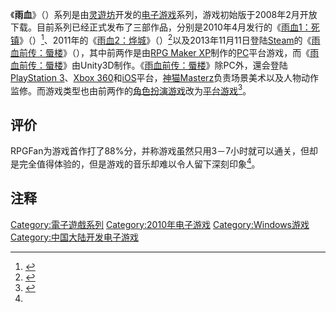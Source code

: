 {{Infobox VG series
| title =雨血
| image =
| caption =
| genre = 角色扮演游戏
| developer =[[灵遊坊|灵遊坊]]
| publisher =Gamebar<ref>{{cite web|title=GAMEBAR签约《雨血》支持国产游戏|url=http://yx.gamebar.com/2011/11/30/000001.shtml|publisher=gamebar Inc.|accessdate=2012-03-25|language=zh-cn|date=2011-11-30|archive-url=https://web.archive.org/web/20120607180750/http://yx.gamebar.com/2011/11/30/000001.shtml|archive-date=2012-06-07|dead-url=yes}}</ref>
| creator =
| writer =
| artist =
| composer =
| platform = [[个人电脑|PC]]
| first release version =《雨血1：死镇》
| first release date =2010年3月
| latest release version =《雨血前传：蜃楼》
| latest release date =2013年1月15日<ref>{{cite web|author=游戏吧|title=拔剑出鞘 《雨血前传：蜃楼》携宣动三正式上市|url=http://yx.gamebar.com/2013/01/15/000088.shtml|publisher=游戏吧|accessdate=2013-01-15|language=zh-cn|date=2013-01-15|archive-url=https://web.archive.org/web/20130116041908/http://yx.gamebar.com/2013/01/15/000088.shtml|archive-date=2013-01-16|dead-url=yes}}</ref>
| spinoffs =
}}

《'''雨血'''》（{{lang-en|''Rainblood''}}）系列是由[[灵遊坊|灵遊坊]]开发的[[电子游戏|电子游戏]]系列，游戏初始版于2008年2月开放下载。目前系列已经正式发布了三部作品，分别是2010年4月发行的《[[雨血1：死镇|雨血1：死镇]]》（{{lang-en|''Rainblood1: Town of Death''}}）<ref name="rpgfan">{{cite web|author=Neal Chandran|title=Rainblood I: Town of 遊Death|url=http://www.rpgfan.com/reviews/Rainblood_Town_of_Death/index.html|publisher=RPGFan|accessdate=2012-03-25|language=en|date=2010-06-12}}</ref>、2011年的《[[雨血2：烨城|雨血2：烨城]]》（{{lang-en|''Rainblood2: City of Flame''}}）<ref>{{cite web|author=大天使|title=灵游坊成立 《雨血》续作视频初探|url=http://games.sina.com.cn/j/n/2012-01-18/1102575027.shtml|publisher=新浪游戏|accessdate=2012-03-25|language=zh-cn|date=2012-01-18}}</ref>以及2013年11月11日登陆[[Steam|Steam]]的《[[雨血前传：蜃楼|雨血前传：蜃楼]]》（{{lang-en|''Rainblood Prequel: Castle of Mirage''}}），其中前两作是由[[RPG_Maker_XP|RPG Maker XP]]制作的[[个人电脑|PC]]平台游戏，而《[[雨血前传：蜃楼|雨血前传：蜃楼]]》由Unity3D制作。《[[雨血前传：蜃楼|雨血前传：蜃楼]]》除PC外，還会登陆[[PlayStation_3|PlayStation 3]]、[[Xbox_360|Xbox 360]]和[[iOS|iOS]]平台，[[神猫Masterz|神猫Masterz]]负责场景美术以及人物动作监修。而游戏类型也由前两作的[[電子角色扮演遊戲|角色扮演游戏]]改为[[平台游戏|平台游戏]]<ref>{{cite web|author=太上皇|title=雨血官方百科全书|url=http://s-game.cn/forum.php?mod=viewthread&tid=521|publisher=S-game灵游坊|accessdate=2012-03-25|language=zh-cn|date=2010-03-04}}{{dead link|date=2018年5月 |bot=InternetArchiveBot |fix-attempted=yes }}</ref>。

== 评价 ==

RPGFan为游戏首作打了88%分，并称游戏虽然只用3－7小时就可以通关，但却是完全值得体验的，但是游戏的音乐却难以令人留下深刻印象<ref name="rpgfan" />。

== 注释 ==
{{reflist}}

[[Category:電子遊戲系列|Category:電子遊戲系列]]
[[Category:2010年电子游戏|Category:2010年电子游戏]]
[[Category:Windows游戏|Category:Windows游戏]]
[[Category:中国大陆开发电子游戏|Category:中国大陆开发电子游戏]]